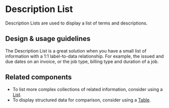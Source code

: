 
<Meta title="Components/Lists and Tables/DescriptionList" />

# Description List

Description Lists are used to display a list of terms and descriptions.

## Design & usage guidelines

The Description List is a great solution when you have a small list of
information with a 1:1 label-to-data relationship. For example, the issued and
due dates on an invoice, or the job type, billing type and duration of a job.

## Related components

- To list more complex collections of related information, consider using a
  [List](../?path=/docs/components-lists-and-tables-list--docs).
- To display structured data for comparison, consider using a
  [Table](../?path=/docs/components-lists-and-tables-table--table).
